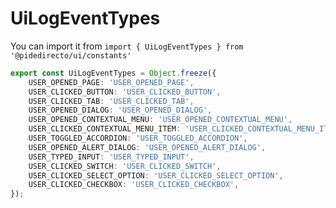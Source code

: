 
<Meta title="constants/UiLogEventTypes" />

# UiLogEventTypes

You can import it from `import { UiLogEventTypes } from '@pidedirecto/ui/constants'`

```ts
export const UiLogEventTypes = Object.freeze({
    USER_OPENED_PAGE: 'USER_OPENED_PAGE',
    USER_CLICKED_BUTTON: 'USER_CLICKED_BUTTON',
    USER_CLICKED_TAB: 'USER_CLICKED_TAB',
    USER_OPENED_DIALOG: 'USER_OPENED_DIALOG',
    USER_OPENED_CONTEXTUAL_MENU: 'USER_OPENED_CONTEXTUAL_MENU',
    USER_CLICKED_CONTEXTUAL_MENU_ITEM: 'USER_CLICKED_CONTEXTUAL_MENU_ITEM',
    USER_TOGGLED_ACCORDION: 'USER_TOGGLED_ACCORDION',
    USER_OPENED_ALERT_DIALOG: 'USER_OPENED_ALERT_DIALOG',
    USER_TYPED_INPUT: 'USER_TYPED_INPUT',
    USER_CLICKED_SWITCH: 'USER_CLICKED_SWITCH',
    USER_CLICKED_SELECT_OPTION: 'USER_CLICKED_SELECT_OPTION',
    USER_CLICKED_CHECKBOX: 'USER_CLICKED_CHECKBOX',
});
```

